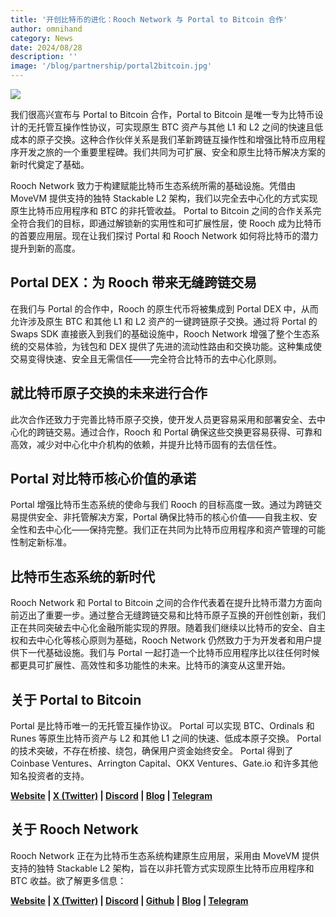 ```yaml
---
title: '开创比特币的进化：Rooch Network 与 Portal to Bitcoin 合作'
author: omnihand
category: News
date: 2024/08/28
description: ''
image: '/blog/partnership/portal2bitcoin.jpg'
---
```



<PostHeader />

![](/blog/partnership/portal2bitcoin.jpg)

我们很高兴宣布与 Portal to Bitcoin 合作，Portal to Bitcoin 是唯一专为比特币设计的无托管互操作性协议，可实现原生 BTC 资产与其他 L1 和 L2 之间的快速且低成本的原子交换。这种合作伙伴关系是我们革新跨链互操作性和增强比特币应用程序开发之旅的一个重要里程碑。我们共同为可扩展、安全和原生比特币解决方案的新时代奠定了基础。

Rooch Network 致力于构建赋能比特币生态系统所需的基础设施。凭借由 MoveVM 提供支持的独特 Stackable L2 架构，我们以完全去中心化的方式实现原生比特币应用程序和 BTC 的非托管收益。 Portal to Bitcoin 之间的合作关系完全符合我们的目标，即通过解锁新的实用性和可扩展性层，使 Rooch 成为比特币的首要应用层。现在让我们探讨 Portal 和 Rooch Network 如何将比特币的潜力提升到新的高度。

## Portal DEX：为 Rooch 带来无缝跨链交易

在我们与 Portal 的合作中，Rooch 的原生代币将被集成到 Portal DEX 中，从而允许涉及原生 BTC 和其他 L1 和 L2 资产的一键跨链原子交换。通过将 Portal 的 Swaps SDK 直接嵌入到我们的基础设施中，Rooch Network 增强了整个生态系统的交易体验，为钱包和 DEX 提供了先进的流动性路由和交换功能。这种集成使交易变得快速、安全且无需信任——完全符合比特币的去中心化原则。

## 就比特币原子交换的未来进行合作

此次合作还致力于完善比特币原子交换，使开发人员更容易采用和部署安全、去中心化的跨链交易。通过合作，Rooch 和 Portal 确保这些交换更容易获得、可靠和高效，减少对中心化中介机构的依赖，并提升比特币固有的去信任性。

## Portal 对比特币核心价值的承诺

Portal 增强比特币生态系统的使命与我们 Rooch 的目标高度一致。通过为跨链交易提供安全、非托管解决方案，Portal 确保比特币的核心价值——自我主权、安全性和去中心化——保持完整。我们正在共同为比特币应用程序和资产管理的可能性制定新标准。

## 比特币生态系统的新时代

Rooch Network 和 Portal to Bitcoin 之间的合作代表着在提升比特币潜力方面向前迈出了重要一步。通过整合无缝跨链交易和比特币原子互换的开创性创新，我们正在共同突破去中心化金融所能实现的界限。随着我们继续以比特币的安全、自主权和去中心化等核心原则为基础，Rooch Network 仍然致力于为开发者和用户提供下一代基础设施。我们与 Portal 一起打造一个比特币应用程序比以往任何时候都更具可扩展性、高效性和多功能性的未来。比特币的演变从这里开始。

## 关于 Portal to Bitcoin

Portal 是比特币唯一的无托管互操作协议。 Portal 可以实现 BTC、Ordinals 和 Runes 等原生比特币资产与 L2 和其他 L1 之间的快速、低成本原子交换。 Portal的技术突破，不存在桥接、绕包，确保用户资金始终安全。 Portal 得到了 Coinbase Ventures、Arrington Capital、OKX Ventures、Gate.io 和许多其他知名投资者的支持。

**[Website](https://portaltobitcoin.com/) | [X (Twitter)](https://x.com/PortaltoBitcoin) | [Discord](https://discord.com/channels/836487882981769237/901611486923849758) | [Blog](https://medium.com/@Portal_team) | [Telegram](https://t.me/portalgroupchat)**

## 关于 Rooch Network

Rooch Network 正在为比特币生态系统构建原生应用层，采用由 MoveVM 提供支持的独特 Stackable L2 架构，旨在以非托管方式实现原生比特币应用程序和 BTC 收益。欲了解更多信息：

**[Website](https://rooch.network/) | [X (Twitter)](https://x.com/RoochNetwork) | [Discord](https://discord.com/invite/rooch) | [Github](https://github.com/rooch-network/) | [Blog](https://rooch.network/blog) | [Telegram](https://t.me/roochnetwork)**
